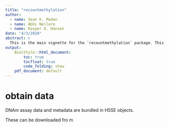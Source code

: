 ```yaml
---
title: "recountmethylation"
author: 
  - name: Sean K. Maden
  - name: Abhi Nellore
  - name: Kasper D. Hansen
date: "4/3/2020"
abstract: > 
  This is the main vignette for the `recountmethylation` package. This shows how to obtain and work with HDF5-SummarizedExperiment data.
output:
    BiocStyle::html_document:
        toc: true
        tocfloat: true
        code_folding: show
    pdf_document: default
---
```


# obtain data

DNAm assay data and metadata are bundled in H5SE objects. 

These can be downloaded fro m
